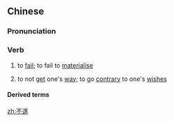 ==Chinese==
{{zh-forms}}

===Pronunciation===
{{zh-pron
|m=不suí
|c=bat1 seoi6
|mn=put-sūi
|cat=v
}}

===Verb===
{{zh-verb}}

# {{lb|zh|literary}} to [[fail]]; to fail to [[materialise]]
# {{lb|zh|literary}} to not [[get]] one's [[way]]; to go [[contrary]] to one's [[wishes]]

====Derived terms====
{{zh-der|不遂心|不遂心懷|不遂意|半身不遂|天年不遂}}

[[zh:不遂]]